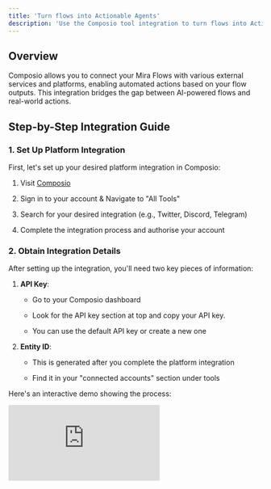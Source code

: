 ```yaml
---
title: 'Turn flows into Actionable Agents'
description: 'Use the Composio tool integration to turn flows into Actionalble Agents'
---
```


## Overview

Composio allows you to connect your Mira Flows with various external services and platforms, enabling automated actions based on your flow outputs. This integration bridges the gap between AI-powered flows and real-world actions.

## Step-by-Step Integration Guide

### 1. Set Up Platform Integration

First, let's set up your desired platform integration in Composio:

1. Visit [Composio](https://composio.dev/)

2. Sign in to your account & Navigate to "All Tools"

3. Search for your desired integration (e.g., Twitter, Discord, Telegram)

4. Complete the integration process and authorise your account

### 2. Obtain Integration Details

After setting up the integration, you'll need two key pieces of information:

1. **API Key**:

   * Go to your Composio dashboard

   * Look for the API key section at top and copy your API key.

   * You can use the default API key or create a new one

2. **Entity ID**:

   * This is generated after you complete the platform integration

   * Find it in your "connected accounts" section under tools

Here's an interactive demo showing the process:

<Frame>
  <iframe
    src="https://app.supademo.com/embed/cm4vkqzc70e1cvlryoo6x9gem?v_email=EMAIL&embed_v=2"
    loading="lazy"
    title="Composio Demo"
    allow="clipboard-write"
    frameborder="0"
    webkitallowfullscreen="true"
    mozallowfullscreen="true"
    allowfullscreen
    style={{
  width: '100%',
  height: '600px',
  border: 'none'
}}
  />
</Frame>

### 3. Implement in Code

Now that you have your API key and Entity ID, you can connect your Mira Flow with Composio:

```python
from mira_sdk.mira.client.mira_client import MiraClient
from mira_sdk.mira.flow import Flow
from mira_sdk.mira.integrations.composio import ComposioConfig

# Initialize Mira client
client = MiraClient(config={"API_KEY": "YOUR_MIRA_API_KEY"})

# Load your flow
flow = Flow(source="path/to/your/flow.yaml")

# Configure input
input_dict = {
    "user": "your_username"
}

# Execute flow with Composio integration
response = client.flow.test(
    flow,
    input_dict,
    ComposioConfig(
        COMPOSIO_API_KEY="YOUR_COMPOSIO_API_KEY",  # From step 2
        ACTION="PLATFORM_ACTION",  # e.g., TWITTER_CREATION_OF_A_POST
        TASK="Action specific task - {content}",
        ENTITY_ID="YOUR_ENTITY_ID"  # From step 2
    )
)
```